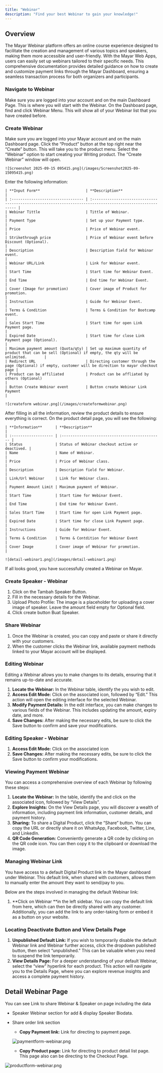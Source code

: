 ```yaml
---
title: "Webinar"
description: "Find your best Webinar to gain your knowledge!"
---
```


## Overview

The Mayar Webinar platform offers an online course experience designed to facilitate the creation and management of various topics and speakers, making them more accessible and user-friendly. With the Mayar Web Apps, users can easily set up webinars tailored to their specific needs. This comprehensive documentation provides detailed guidance on how to create and customize payment links through the Mayar Dashboard, ensuring a seamless transaction process for both organizers and participants.

### Navigate to Webinar

<Steps>
  <Step title="Log in to your Mayar Dashboard">
    Make sure you are logged into your account and on the main Dashboard Page. This is where you will start with the Webinar.
  </Step>
  <Step title="From the Sidebar menu, click on Webinar">
    On the Dashboard page, find and click Webinar Menu. This will show all of your Webinar list that you have created before.
  </Step>
</Steps>

### Create Webinar

<Steps>
  <Step title="Go to Dashboard">
    Make sure you are logged into your Mayar account and on the main Dashboard page.
  </Step>
  <Step title="Access the Product Menu">
    Click the “Product” button at the top right near the “Create” button. This will take you to the product menu.
  </Step>
  <Step title="Choose Product Type">
    Select the “Webinar” option to start creating your Writing product. The “Create Webinar” window will open.

    ![Screenshot 2025-09-15 095415.png](/images/Screenshot2025-09-15095415.png)
  </Step>
  <Step title="Fill in Product Details">
    Enter the following information:

    | **Input Form**                     | **Description**                                                                                            |
    | :--------------------------------- | :--------------------------------------------------------------------------------------------------------- |
    | Webinar Tittle                     | Tittle of Webinar.                                                                                         |
    | Payment Type                       | Set up your Payment type.                                                                                  |
    | Price                              | Price of Webinar event.                                                                                    |
    | Strikethrough price                | Price of Webinar event before Discount (Optional).                                                         |
    | Description                        | Description field for Webinar event.                                                                       |
    | Webinar URL/Link                   | Link for Webinar event.                                                                                    |
    | Start Time                         | Start time for Webinar Event.                                                                              |
    | End Time                           | End time for Webinar Event.                                                                                |
    | Cover (Image for promotion)        | Cover image of Product for promotion.                                                                      |
    | Instruction                        | Guide for Webinar Event.                                                                                   |
    | Terms & Condition                  | Terms & Condition for Bootcamp event.                                                                      |
    | Sales Start Time                   | Start time for open Link Payment page.                                                                     |
    | Expired Date                       | Start time for close Link Payment page (Optional).                                                         |
    | Maximum payment amount (Quota/qty) | Set up maximum quantity of product that can be sell (Optional) if empty, the qty will be unlimited.        |
    | Redirect URL                       | Directing customer through the page (Optional) if empty, customer will be direction to mayar checkout page |
    | Product can be affiliated          | Product can be affliated by others (Optional)                                                              |
    | Button Create Webinar event        | Button create Webinar Link Payment                                                                         |

    ![createform webinar.png](/images/createformwebinar.png)
  </Step>
  <Step title="Review and Finish">
    After filling in all the information, review the product details to ensure everything is correct. On the product detail page, you will see the following:

    | **Information**      | **Description**                                 |
    | :------------------- | :---------------------------------------------- |
    | Status               | Status of Webinar checkout active or deactived. |
    | Name                 | Name of Webinar.                                |
    | Price                | Price of Webinar class.                         |
    | Description          | Description field for Webinar.                  |
    | Link/Url Webinar     | Link for Webinar class.                         |
    | Payment Amount Limit | Maximum payment of Webinar.                     |
    | Start Time           | Start time for Webinar Event.                   |
    | End Time             | End time for Webinar Event.                     |
    | Sales Start Time     | Start time for open Link Payment page.          |
    | Expired Date         | Start time for close Link Payment page.         |
    | Instructions         | Guide for Webinar Event.                        |
    | Terms & Condition    | Terms & Contdition for Webinar Event            |
    | Cover Image          | Cover image of Webinar for promotion.           |

    ![detail-webinar1.png](/images/detail-webinar1.png)
  </Step>
</Steps>

If all looks good, you have successfully created a Webinar on Mayar.

### Create Speaker - Webinar

1. Click on the Tambah Speaker Button.
2. Fill in the necessary details for the Webinar.
3. Upload Photo Profile: The image is a placeholder for uploading a cover image of speaker. Leave the amount field empty for Optional field.
4. Click create button Buat Speaker.

### Share Webinar

1. Once the Webinar is created, you can copy and paste or share it directly with your customers.
2. When the customer clicks the Webinar link, available payment methods linked to your Mayar account will be displayed.

### Editing Webinar

Editing a Webinar allows you to make changes to its details, ensuring that it remains up-to-date and accurate.

1. ****Locate the Webinar:**** In the Webinar table, identify the you wish to edit.
2. **Access Edit Mode:** Click on the associated icon, followed by “Edit.” This action will open the editing interface for the selected Webinar.
3. **Modify Payment Details:** In the edit interface, you can make changes to various fields of the Webinar. This includes updating the amount, expiry date, and more.
4. **Save Changes:** After making the necessary edits, be sure to click the Save button to confirm and save your modifications.

### Editing Speaker - Webinar

1. **Access Edit Mode:** Click on the associated icon
2. **Save Changes:** After making the necessary edits, be sure to click the Save button to confirm your modifications.

### Viewing Payment Webinar

You can access a comprehensive overview of each Webinar by following these steps:

1. **Locate the Webinar:** In the table, identify the and click on the associated icon, followed by “View Details”.
2. **Explore Insights:** On the View Details page, you will discover a wealth of information, including payment link information, customer details, and payment history.
3. **Sharing:** To share a Digital Product, click the “Share” button. You can copy the URL or directly share it on WhatsApp, Facebook, Twitter, Line, and LinkedIn.
4. **QR Code Generation:** Conveniently generate a QR code by clicking on the QR code icon. You can then copy it to the clipboard or download the image.

### Managing Webinar Link

You have access to a default Digital Product link in the Mayar dashboard under Webinar. This default link, when shared with customers, allows them to manually enter the amount they want to send/pay to you.

Below are the steps involved in managing the default Webinar link:

1. **Click on Webinar **in the left sidebar. You can copy the default link from here, which can then be directly shared with any customer. Additionally, you can add the link to any order-taking form or embed it as a button on your website.

### Locating Deactivate Button and View Details Page

1. **Unpublished Default Link:** If you wish to temporarily disable the default Webinar link and Webinar further access, click the dropdown published button, then select “unpublished.” This can be valuable when you need to suspend the link temporarily.
2. **View Details Page:** For a deeper understanding of your default Webinar, select the “view” hyperlink for each product. This action will navigate you to the Details Page, where you can explore revenue insights and access a complete payment history.

## Detail Webinar Page

You can see Link to share Webinar & Speaker on page including the data

- Speaker Webinar section for add & display Speaker Biodata.
- Share order link section
  - **Copy Payment link:** Link for directing to payment page.

  ![paymentform-webinar.png](/images/paymentform-webinar.png)
  - **Copy Product page:** Link for directing to product detail list page. This page also can be directing to the Checkout Page.

![productform-webinar.png](/images/productform-webinar.png)